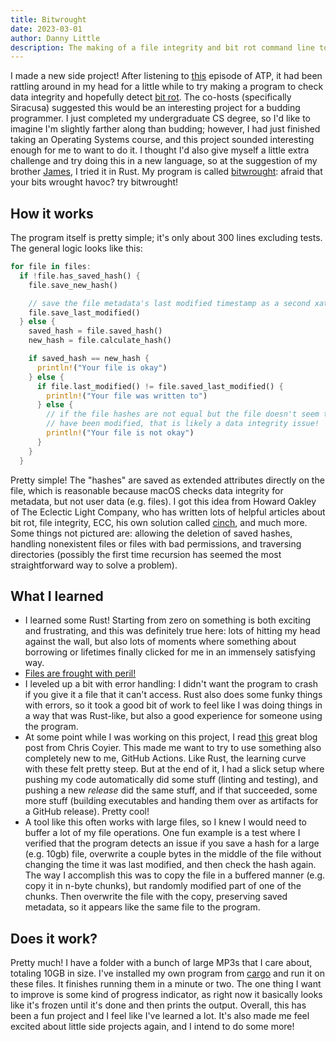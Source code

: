 ```yaml
---
title: Bitwrought
date: 2023-03-01
author: Danny Little
description: The making of a file integrity and bit rot command line tool.
---
```


I made a new side project! After listening to [this](https://overcast.fm/+R7DXe40g4/15:22) episode of ATP, it had been rattling around in my head for a little while to try making a program to check data integrity and hopefully detect [bit rot](https://eclecticlight.co/2020/03/21/should-we-take-bit-rot-seriously/). The co-hosts (specifically Siracusa) suggested this would be an interesting project for a budding programmer. I just completed my undergraduate CS degree, so I'd like to imagine I'm slightly farther along than budding; however, I had just finished taking an Operating Systems course, and this project sounded interesting enough for me to want to do it. I thought I'd also give myself a little extra challenge and try doing this in a new language, so at the suggestion of my brother [James](https://jameslittle.me), I tried it in Rust. My program is called [bitwrought](https://github.com/dslittle22/bitwrought): afraid that your bits wrought havoc? try bitwrought!

## How it works

The program itself is pretty simple; it's only about 300 lines excluding tests. The general logic looks like this:

```rust
for file in files:
  if !file.has_saved_hash() {
    file.save_new_hash()

    // save the file metadata's last modified timestamp as a second xattr
    file.save_last_modified()
  } else {
    saved_hash = file.saved_hash()
    new_hash = file.calculate_hash()

    if saved_hash == new_hash {
      println!("Your file is okay")
    } else {
      if file.last_modified() != file.saved_last_modified() {
        println!("Your file was written to")
      } else {
        // if the file hashes are not equal but the file doesn't seem to
        // have been modified, that is likely a data integrity issue!
        println!("Your file is not okay")
      }
    }
  }
```

Pretty simple! The "hashes" are saved as extended attributes directly on the file, which is reasonable because macOS checks data integrity for metadata, but not user data (e.g. files). I got this idea from Howard Oakley of The Eclectic Light Company, who has written lots of helpful articles about bit rot, file integrity, ECC, his own solution called [cinch](https://eclecticlight.co/2020/05/27/cintch-checks-file-integrity-from-the-command-line/), and much more. Some things not pictured are: allowing the deletion of saved hashes, handling nonexistent files or files with bad permissions, and traversing directories (possibly the first time recursion has seemed the most straightforward way to solve a problem).

## What I learned

- I learned some Rust! Starting from zero on something is both exciting and frustrating, and this was definitely true here: lots of hitting my head against the wall, but also lots of moments where something about borrowing or lifetimes finally clicked for me in an immensely satisfying way.
- [Files are frought with peril!](https://www.deconstructconf.com/2019/dan-luu-files)
- I leveled up a bit with error handling: I didn't want the program to crash if you give it a file that it can't access. Rust also does some funky things with errors, so it took a good bit of work to feel like I was doing things in a way that was Rust-like, but also a good experience for someone using the program.
- At some point while I was working on this project, I read [this](https://chriscoyier.net/2023/01/12/a-perfect-ci-process/) great blog post from Chris Coyier. This made me want to try to use something also completely new to me, GitHub Actions. Like Rust, the learning curve with these felt pretty steep. But at the end of it, I had a slick setup where pushing my code automatically did some stuff (linting and testing), and pushing a new _release_ did the same stuff, and if that succeeded, some more stuff (building executables and handing them over as artifacts for a GitHub release). Pretty cool!
- A tool like this often works with large files, so I knew I would need to buffer a lot of my file operations. One fun example is a test where I verified that the program detects an issue if you save a hash for a large (e.g. 10gb) file, overwrite a couple bytes in the middle of the file without changing the time it was last modified, and then check the hash again. The way I accomplish this was to copy the file in a buffered manner (e.g. copy it in n-byte chunks), but randomly modified part of one of the chunks. Then overwrite the file with the copy, preserving saved metadata, so it appears like the same file to the program.

## Does it work?

Pretty much! I have a folder with a bunch of large MP3s that I care about, totaling 10GB in size. I've installed my own program from [cargo](https://crates.io/crates/bitwrought) and run it on these files. It finishes running them in a minute or two. The one thing I want to improve is some kind of progress indicator, as right now it basically looks like it's frozen until it's done and then prints the output. Overall, this has been a fun project and I feel like I've learned a lot. It's also made me feel excited about little side projects again, and I intend to do some more!
